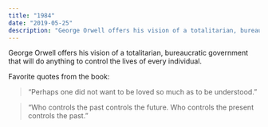 ```yaml
---
title: "1984"
date: "2019-05-25"
description: "George Orwell offers his vision of a totalitarian, bureaucratic government that will do anything to control the lives of every individual."
---
```


George Orwell offers his vision of a totalitarian, bureaucratic government that will do anything to control the lives of every individual.

Favorite quotes from the book:

> “Perhaps one did not want to be loved so much as to be understood.”

> “Who controls the past controls the future. Who controls the present controls the past.”
